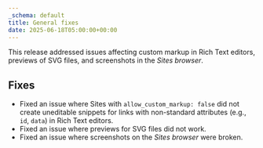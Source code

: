 ```yaml
---
_schema: default
title: General fixes
date: 2025-06-18T05:00:00+00:00
---
```

This release addressed issues affecting custom markup in Rich Text editors, previews of SVG files, and screenshots in the *Sites browser*.

## Fixes

* Fixed an issue where Sites with `allow_custom_markup: false` did not create uneditable snippets for links with non-standard attributes (e.g., `id`,  `data`) in Rich Text editors.
* Fixed an issue where previews for SVG files did not work.
* Fixed an issue where screenshots on the *Sites browser* were broken.